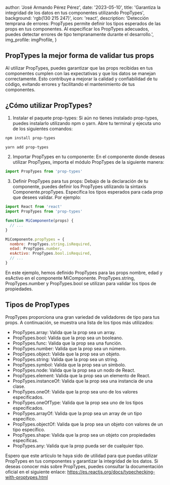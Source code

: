 
  author: 'José Armando Pérez Pérez',
  date: '2023-05-10',
  title:
    'Garantiza la integridad de los datos en tus componentes utilizando PropTypes',
  background: 'rgb(130 215 247)',
  icon: 'react',
  description:
    'Detección temprana de errores: PropTypes permite definir los tipos esperados de las props en tus componentes. Al especificar los PropTypes adecuados, puedes detectar errores de tipo tempranamente durante el desarrollo.',
  img_profile: imgProfile,
}


## PropTypes la mejor forma de validar tus props

Al utilizar PropTypes, puedes garantizar que las props recibidas en tus componentes cumplen con las expectativas y que los datos se manejan correctamente. Esto contribuye a mejorar la calidad y confiabilidad de tu código, evitando errores y facilitando el mantenimiento de tus componentes.

## ¿Cómo utilizar PropTypes?

1. Instalar el paquete prop-types: Si aún no tienes instalado prop-types, puedes instalarlo utilizando npm o yarn. Abre tu terminal y ejecuta uno de los siguientes comandos:

```bash
npm install prop-types
```

```bash
yarn add prop-types
```

2. Importar PropTypes en tu componente: En el componente donde deseas utilizar PropTypes, importa el módulo PropTypes de la siguiente manera:

```js
import PropTypes from 'prop-types'
```

3. Definir PropTypes para tus props: Debajo de la declaración de tu componente, puedes definir los PropTypes utilizando la sintaxis Componente.propTypes. Especifica los tipos esperados para cada prop que desees validar. Por ejemplo:

```js
import React from 'react'
import PropTypes from 'prop-types'

function MiComponente(props) {
  // ...
}

MiComponente.propTypes = {
  nombre: PropTypes.string.isRequired,
  edad: PropTypes.number,
  esActivo: PropTypes.bool.isRequired,
  // ...
}
```

En este ejemplo, hemos definido PropTypes para las props nombre, edad y esActivo en el componente MiComponente. PropTypes.string, PropTypes.number y PropTypes.bool se utilizan para validar los tipos de propiedades.

## Tipos de PropTypes

PropTypes proporciona una gran variedad de validadores de tipo para tus props. A continuación, se muestra una lista de los tipos más utilizados:

- PropTypes.array: Valida que la prop sea un array.
- PropTypes.bool: Valida que la prop sea un booleano.
- PropTypes.func: Valida que la prop sea una función.
- PropTypes.number: Valida que la prop sea un número.
- PropTypes.object: Valida que la prop sea un objeto.
- PropTypes.string: Valida que la prop sea un string.
- PropTypes.symbol: Valida que la prop sea un símbolo.
- PropTypes.node: Valida que la prop sea un nodo de React.
- PropTypes.element: Valida que la prop sea un elemento de React.
- PropTypes.instanceOf: Valida que la prop sea una instancia de una clase.
- PropTypes.oneOf: Valida que la prop sea uno de los valores especificados.
- PropTypes.oneOfType: Valida que la prop sea uno de los tipos especificados.
- PropTypes.arrayOf: Valida que la prop sea un array de un tipo específico.
- PropTypes.objectOf: Valida que la prop sea un objeto con valores de un tipo específico.
- PropTypes.shape: Valida que la prop sea un objeto con propiedades específicas.
- PropTypes.any: Valida que la prop pueda ser de cualquier tipo.

Espero que este artículo te haya sido de utilidad para que puedas utilizar PropTypes en tus componentes y garantizar la integridad de los datos. Si deseas conocer más sobre PropTypes, puedes consultar la documentación oficial en el siguiente enlace: https://es.reactjs.org/docs/typechecking-with-proptypes.html
